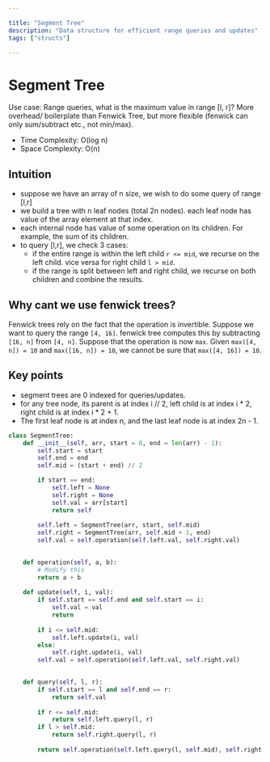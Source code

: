 ```yaml
---

title: "Segment Tree"
description: "Data structure for efficient range queries and updates"
tags: ["structs"]

---
```


# Segment Tree

Use case: Range queries, what is the maximum value in range [l, r]? More overhead/ boilerplate than Fenwick Tree, but more flexible (fenwick can only sum/subtract etc., not min/max).

- Time Complexity: O(log n) 
- Space Complexity: O(n)

## Intuition

- suppose we have an array of n size, we wish to do some query of range [l,r]
- we build a tree with n leaf nodes (total 2n nodes). each leaf node has value of the array element at that index.
- each internal node has value of some operation on its children. For example, the sum of its children.
- to query [l,r], we check 3 cases:
    - if the entire range is within the left child `r <= mid`, we recurse on the left child. vice versa for right child `l > mid`.
    - if the range is split between left and right child, we recurse on both children and combine the results.

## Why cant we use fenwick trees?

Fenwick trees rely on the fact that the operation is invertible. 
Suppose we want to query the range `[4, 16]`. fenwick tree computes this by subtracting `[16, n]` from `[4, n]`.
Suppose that the operation is now `max`. Given `max([4, n]) = 10` and `max([16, n]) = 10`, we cannot be sure that `max([4, 16]) = 10`.

## Key points

- segment trees are 0 indexed for queries/updates. 
- for any tree node, its parent is at index i // 2, left child is at index i * 2, right child is at index i * 2 + 1.
- The first leaf node is at index n, and the last leaf node is at index 2n - 1.

```python
class SegmentTree:
    def __init__(self, arr, start = 0, end = len(arr) - 1):
        self.start = start
        self.end = end
        self.mid = (start + end) // 2

        if start == end:
            self.left = None
            self.right = None
            self.val = arr[start]
            return self
        
        self.left = SegmentTree(arr, start, self.mid)
        self.right = SegmentTree(arr, self.mid + 1, end)
        self.val = self.operation(self.left.val, self.right.val)

    
    def operation(self, a, b):
        # Modify this
        return a + b
    
    def update(self, i, val):
        if self.start == self.end and self.start == i:
            self.val = val
            return
        
        if i <= self.mid:
            self.left.update(i, val)
        else:
            self.right.update(i, val)
        self.val = self.operation(self.left.val, self.right.val)

    
    def query(self, l, r):
        if self.start == l and self.end == r:
            return self.val
        
        if r <= self.mid:
            return self.left.query(l, r)
        if l > self.mid:
            return self.right.query(l, r)
        
        return self.operation(self.left.query(l, self.mid), self.right.query(self.mid + 1, r))
```